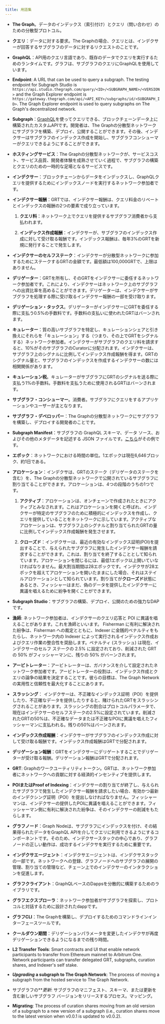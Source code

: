 ```yaml
---
title: 用語集
---
```


- **The Graph**。データのインデックス（索引付け）とクエリ（問い合わせ）のための分散型プロトコル。

- **クエリ**：データに対する要求。The Graphの場合、クエリとは、インデクサーが回答するサブグラフのデータに対するリクエストのことです。

- **GraphQL**：API用のクエリ言語であり、既存のデータでクエリを実行するためのランタイムです。グラフは、サブグラフのクエリにGraphQLを使用しています。

- **Endpoint**: A URL that can be used to query a subgraph. The testing endpoint for Subgraph Studio is `https://api.studio.thegraph.com/query/<ID>/<SUBGRAPH_NAME>/<VERSION>` and the Graph Explorer endpoint is `https://gateway.thegraph.com/api/<API_KEY>/subgraphs/id/<SUBGRAPH_ID>`. The Graph Explorer endpoint is used to query subgraphs on The Graph's decentralized network.

- **Subgraph**：[GraphQL](https://graphql.org/)を使ってクエリできる、ブロックチェーンデータ上に構築されたカスタムAPIです。開発者は、The Graphの分散型ネットワークにサブグラフを構築、デプロイ、公開することができます。その後、インデクサーはサブグラフのインデックス作成を開始し、サブグラフコンシューマーがクエリできるようにすることができます。

- **ホスティングサービス**：The Graphの分散型ネットワークが、サービスコスト、サービス品質、開発者体験を成熟させていく過程で、サブグラフの構築とクエリのための一時的な足場となるサービスです。

- **インデクサー**：ブロックチェーンからデータをインデックスし、GraphQLクエリを提供するためにインデックスノードを実行するネットワーク参加者です。

- **インデクサー報酬**：GRTでは、インデクサー報酬は、クエリ料金のリベートとインデックスの報酬の2つの要素で成り立っています。

  1. **クエリ料**：ネットワーク上でクエリを提供するサブグラフ消費者から支払われます。

  2. **インデックス作成報酬**：インデクサーが、サブグラフのインデックス作成に対して受け取る報酬です。インデックス報酬は、毎年3%のGRTを新規に発行することで発生します。

- **インデクサーのセルフステーク**：インデクサーが分散型ネットワークに参加するためにステークするGRTの金額です。最低額は100,000GRTで、上限はありません。

- **デリゲーター**：GRTを所有し、そのGRTをインデクサーに委任するネットワーク参加者です。これにより、インデクサーはネットワーク上のサブグラフへの出資比率を高めることができます。デリゲーターは、インデクサーがサブグラフを処理する際に受け取るインデクサー報酬の一部を受け取ります。

- **デリゲーション・タックス**。デリゲーターがインデクサーにGRTを委任する際に支払う0.5%の手数料です。手数料の支払いに使われたGRTはバーンされます。

- **キュレーター**：質の高いサブグラフを特定し、キュレーションシェアと引き換えにそれらを「キュレーション」する（つまり、その上でGRTをシグナルする）ネットワーク参加者。インデクサーがサブグラフのクエリ料を請求すると、10%がそのサブグラフのCuratorに分配されます。インデクサーは、サブグラフ上のシグナルに比例してインデックス作成報酬を得ます。GRTのシグナル量と、サブグラフのインデックスを作成するインデクサーの数には相関関係があります。

- **キュレーション税**。キュレーターがサブグラフにGRTのシグナルを送る際に支払う1%の手数料。手数料を支払うために使用されるGRTはバーンされます。

- **サブグラフ・コンシューマー**。消費者。サブグラフにクエリをするアプリケーションやユーザーが主となります。

- **サブグラフ・デベロッパー**：The Graphの分散型ネットワークにサブグラフを構築し、デプロイする開発者のことです。

- **Subgraph Manifest**：サブグラフの GraphQL スキーマ、データ ソース、およびその他のメタデータを記述する JSON ファイルです。[こちら](https://ipfs.io/ipfs/QmVQdzeGdPUiLiACeqXRpKAYpyj8Z1yfWLMUq7A7WundUf)がその例です。

- **エポック**：ネットワークにおける時間の単位。1エポックは現在6,646ブロック、約1日である。

- **アロケーション**：インデクサは、GRTのステーク（デリゲータのステークを含む）を、The Graphの分散型ネットワークで公開されているサブグラフに割り当てることができます。アロケーションは、4つの段階のうちの1つです。

  1. **アクティブ**：アロケーションは、オンチェーンで作成されたときにアクティブとみなされます。これはアロケーションを開くと呼ばれ、インデクサーが特定のサブグラフのために積極的にインデックスを作成し、クエリを提供していることをネットワークに示しています。アクティブなアロケーションは、サブグラフ上のシグナルと割り当てられたGRTの量に比例してインデックス作成報酬を発生させます。

  2. **クローズド**：インデクサーは、最近の有効なインデックス証明(POI)を提出することで、与えられたサブグラフに発生したインデクサー報酬を請求することができます。これは、割り当てを終了することとして知られています。アロケーションを閉じるには、最低1エポック以上開いていなければなりません。最大割当期間は28エポックです。インデクサが28エポックを超えてアロケーションを開いたままにした場合、それはステイルアロケーションとして知られています。割り当てが**クローズド**状態にあるとき、フィッシャーはまだ、偽のデータを提供したインデクサーに異議を唱えるために紛争を開くことができます。

- **Subgraph Studio**：サブグラフの構築、デプロイ、公開のための強力なDAPです。

- **漁師**: ネットワーク参加者は、インデクサーのクエリ応答と POI に異議を唱えることがあります。これを漁師といいます。 Fisherman に有利に解決された紛争は、Fisherman への裁定とともに、Indexer に金銭的ペナルティをもたらし、ネットワーク内の Indexer によって実行されるインデックス作成およびクエリ作業の整合性を奨励します。ペナルティ (スラッシュ) は現在、インデクサーのセルフ ステークの 2.5% に設定されており、削減された GRT の 50% がフィッシャーマンに、残りの 50% がバーンされます。

- **アービトレーター**：アービトレーターは、ガバナンスを介して設定されたネットワーク参加者です。アービトレーターの役割は、インデックス作成とクエリの論争の結果を決定することです。彼らの目標は、The Graph Networkの実用性と信頼性を最大化することにあります。

- **スラッシング**： インデクサーは、不正確なインデックス証明（POI）を提供したり、不正確なデータを提供したりすると、賭けられたGRTをスラッシングされることがあります。スラッシングの割合はプロトコルパラメータで、現在はインデクサーのセルフステークの2.5%に設定されています。削減されたGRTの50%は、不正確なデータまたは不正確なPOIに異議を唱えたフィッシャーマンに支払われる。残りの50%はバーンされます。

- **インデックス作成報酬**：インデクサーがサブグラフのインデックス作成に対して受け取る報酬です。インデックス作成報酬はGRTで分配されます。

- **デリゲーション報酬**：GRTをインデクサーにデリゲートすることでデリゲーターが受け取る報酬。デリゲーション報酬はGRTで分配されます。

- **GRT**: Graphのワークユーティリティトークン。GRTは、ネットワーク参加者にネットワークへの貢献に対する経済的インセンティブを提供します。

- **POIまたはProof of Indexing**：インデクサーの割り当てが終了し、与えられたサブグラフで発生したインデクサー報酬を請求したい場合、有効かつ最新のインデクシング証明（POI）を提出しなければなりません。フィッシャーマンは、インデクサーの提供したPOIに異議を唱えることができます。フィッシャーマン側に有利に解決された紛争は、そのインデクサーの削減をもたらします。

- **グラフノード**：Graph Nodeは、サブグラフにインデックスを付け、その結果得られたデータをGraphQL APIを介してクエリに利用できるようにするコンポーネントです。そのため、インデクサースタックの中心であり、グラフノードの正しい動作は、成功するインデクサを実行するために重要です。

- **インデクサエージェント**：インデクサエージェントは、インデクサスタックの一部です。ネットワークへの登録、グラフノードへのサブグラフの展開の管理、割り当ての管理など、チェーン上でのインデクサーのインタラクションを促進します。

- **グラフクライアント**：GraphQLベースのDappsを分散的に構築するためのライブラリです。

- **グラフエクスプローラ**：ネットワーク参加者がサブグラフを探索し、プロトコルと対話するために設計されたdappです。

- **グラフCLI**：The Graphを構築し、デプロイするためのコマンドラインインターフェースツールです。

- **クールダウン期間**：デリゲーションパラメータを変更したインデクサが再度デリゲーションできるようになるまでの残り時間。

- **L2 Transfer Tools**: Smart contracts and UI that enable network participants to transfer from Ethereum mainnet to Arbitrum One. Network participants can transfer delegated GRT, subgraphs, curation shares, and Indexer's self stake.

- **_Upgrading_ a subgraph to The Graph Network**: The process of moving a subgraph from the hosted service to The Graph Network.

- サブグラフ</strong>の**_更新_: サブグラフのマニフェスト、スキーマ、または更新を含む新しいサブグラフ バージョンをリリースするプロセス。マッピング。</p></li>

- **Migrating**: The process of curation shares moving from an old version of a subgraph to a new version of a subgraph (i.e., curation shares move to the latest version when v0.0.1 is updated to v0.0.2).</ul>
